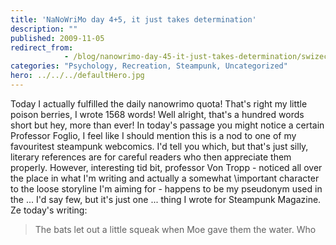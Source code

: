 ```yaml
---
title: 'NaNoWriMo day 4+5, it just takes determination'
description: ""
published: 2009-11-05
redirect_from: 
            - /blog/nanowrimo-day-45-it-just-takes-determination/swizec/807
categories: "Psychology, Recreation, Steampunk, Uncategorized"
hero: ../../../defaultHero.jpg
---
```

Today I actually fulfilled the daily nanowrimo quota! That&#x27;s right my little poison berries, I wrote 1568 words! Well alright, that&#x27;s a hundred words short but hey, more than ever! In today&#x27;s passage you might notice a certain Professor Foglio, I feel like I should mention this is a nod to one of my favouritest steampunk webcomics. I&#x27;d tell you which, but that&#x27;s just silly, literary references are for careful readers who then appreciate them properly. However, interesting tid bit, professor Von Tropp - noticed all over the place in what I&#x27;m writing and actually a somewhat \\important character to the loose storyline I&#x27;m aiming for - happens to be my pseudonym used in the ... I&#x27;d say few, but it&#x27;s just one ... thing I wrote for Steampunk Magazine. Ze today&#x27;s writing:

> The bats let out a little squeak when Moe gave them the water. Who